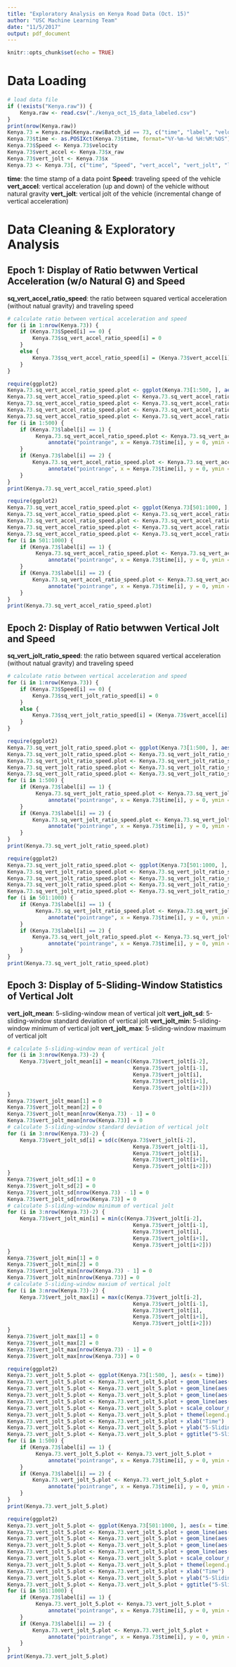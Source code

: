 ```yaml
---
title: "Exploratory Analysis on Kenya Road Data (Oct. 15)"
author: "USC Machine Learning Team"
date: "11/5/2017"
output: pdf_document
---
```


```r
knitr::opts_chunk$set(echo = TRUE)
```

# Data Loading

```r
# load data file
if (!exists("Kenya.raw")) {
    Kenya.raw <- read.csv("./kenya_oct_15_data_labeled.csv")
}
print(nrow(Kenya.raw))
Kenya.73 = Kenya.raw[Kenya.raw$Batch_id == 73, c("time", "label", "velocity", "x", "x_raw")]
Kenya.73$time <- as.POSIXct(Kenya.73$time, format="%Y-%m-%d %H:%M:%OS")
Kenya.73$Speed <- Kenya.73$velocity
Kenya.73$vert_accel <- Kenya.73$x_raw
Kenya.73$vert_jolt <- Kenya.73$x
Kenya.73 <- Kenya.73[, c("time", "Speed", "vert_accel", "vert_jolt", "label")]
```

**time**: the time stamp of a data point \newline 
**Speed**: traveling speed of the vehicle \newline 
**vert_accel**: vertical acceleration (up and down) of the vehicle without natural gravity \newline 
**vert_jolt**: vertical jolt of the vehicle (incremental change of vertical acceleration) \newline 

\pagebreak 

# Data Cleaning & Exploratory Analysis

## Epoch 1: Display of Ratio betwwen Vertical Acceleration (w/o Natural G) and Speed

**sq_vert_accel_ratio_speed**: the ratio between squared vertical acceleration (without natual gravity) and traveling speed \newline

```r
# calculate ratio between vertical acceleration and speed
for (i in 1:nrow(Kenya.73)) {
    if (Kenya.73$Speed[i] == 0) {
        Kenya.73$sq_vert_accel_ratio_speed[i] = 0
    }
    else {
        Kenya.73$sq_vert_accel_ratio_speed[i] = (Kenya.73$vert_accel[i] * Kenya.73$vert_accel[i]) / Kenya.73$Speed[i]
    }
}
```

```r
require(ggplot2)
Kenya.73.sq_vert_accel_ratio_speed.plot <- ggplot(Kenya.73[1:500, ], aes(x = time))
Kenya.73.sq_vert_accel_ratio_speed.plot <- Kenya.73.sq_vert_accel_ratio_speed.plot + geom_line(aes(y = sq_vert_accel_ratio_speed))
Kenya.73.sq_vert_accel_ratio_speed.plot <- Kenya.73.sq_vert_accel_ratio_speed.plot + xlab("Time") 
Kenya.73.sq_vert_accel_ratio_speed.plot <- Kenya.73.sq_vert_accel_ratio_speed.plot + ylab("Ratio of Sq. Vert. Accel. and Speed") 
Kenya.73.sq_vert_accel_ratio_speed.plot <- Kenya.73.sq_vert_accel_ratio_speed.plot + ggtitle("Time-Indexed Ratio of Squared Vertical Acceleration and Speed")
for (i in 1:500) {
    if (Kenya.73$label[i] == 1) {
         Kenya.73.sq_vert_accel_ratio_speed.plot <- Kenya.73.sq_vert_accel_ratio_speed.plot + 
             annotate("pointrange", x = Kenya.73$time[i], y = 0, ymin = 0, ymax = 0, colour = "red", size = 0.25)
    }
    if (Kenya.73$label[i] == 2) {
        Kenya.73.sq_vert_accel_ratio_speed.plot <- Kenya.73.sq_vert_accel_ratio_speed.plot + 
             annotate("pointrange", x = Kenya.73$time[i], y = 0, ymin = 0, ymax = 0, colour = "darkorange2", size = 0.25)
    }
}
print(Kenya.73.sq_vert_accel_ratio_speed.plot)
```

\pagebreak

```r
require(ggplot2)
Kenya.73.sq_vert_accel_ratio_speed.plot <- ggplot(Kenya.73[501:1000, ], aes(x = time))
Kenya.73.sq_vert_accel_ratio_speed.plot <- Kenya.73.sq_vert_accel_ratio_speed.plot + geom_line(aes(y = sq_vert_accel_ratio_speed))
Kenya.73.sq_vert_accel_ratio_speed.plot <- Kenya.73.sq_vert_accel_ratio_speed.plot + xlab("Time") 
Kenya.73.sq_vert_accel_ratio_speed.plot <- Kenya.73.sq_vert_accel_ratio_speed.plot + ylab("Ratio of Sq. Vert. Accel. and Speed") 
Kenya.73.sq_vert_accel_ratio_speed.plot <- Kenya.73.sq_vert_accel_ratio_speed.plot + ggtitle("Time-Indexed Ratio of Squared Vertical Acceleration and Speed")
for (i in 501:1000) {
    if (Kenya.73$label[i] == 1) {
         Kenya.73.sq_vert_accel_ratio_speed.plot <- Kenya.73.sq_vert_accel_ratio_speed.plot + 
             annotate("pointrange", x = Kenya.73$time[i], y = 0, ymin = 0, ymax = 0, colour = "red", size = 0.25)
    }
    if (Kenya.73$label[i] == 2) {
        Kenya.73.sq_vert_accel_ratio_speed.plot <- Kenya.73.sq_vert_accel_ratio_speed.plot + 
             annotate("pointrange", x = Kenya.73$time[i], y = 0, ymin = 0, ymax = 0, colour = "darkorange2", size = 0.25)
    }
}
print(Kenya.73.sq_vert_accel_ratio_speed.plot)
```

\pagebreak 

## Epoch 2: Display of Ratio betwwen Vertical Jolt and Speed

**sq_vert_jolt_ratio_speed**: the ratio between squared vertical acceleration (without natual gravity) and traveling speed \newline

```r
# calculate ratio between vertical acceleration and speed
for (i in 1:nrow(Kenya.73)) {
    if (Kenya.73$Speed[i] == 0) {
        Kenya.73$sq_vert_jolt_ratio_speed[i] = 0
    }
    else {
        Kenya.73$sq_vert_jolt_ratio_speed[i] = (Kenya.73$vert_accel[i] * Kenya.73$vert_accel[i]) / Kenya.73$Speed[i]
    }
}
```

```r
require(ggplot2)
Kenya.73.sq_vert_jolt_ratio_speed.plot <- ggplot(Kenya.73[1:500, ], aes(x = time))
Kenya.73.sq_vert_jolt_ratio_speed.plot <- Kenya.73.sq_vert_jolt_ratio_speed.plot + geom_line(aes(y = sq_vert_jolt_ratio_speed))
Kenya.73.sq_vert_jolt_ratio_speed.plot <- Kenya.73.sq_vert_jolt_ratio_speed.plot + xlab("Time") 
Kenya.73.sq_vert_jolt_ratio_speed.plot <- Kenya.73.sq_vert_jolt_ratio_speed.plot + ylab("Ratio of Sq. Vert. Jolt and Speed") 
Kenya.73.sq_vert_jolt_ratio_speed.plot <- Kenya.73.sq_vert_jolt_ratio_speed.plot + ggtitle("Time-Indexed Ratio of Squared Vertical Jolt and Speed")
for (i in 1:500) {
    if (Kenya.73$label[i] == 1) {
         Kenya.73.sq_vert_jolt_ratio_speed.plot <- Kenya.73.sq_vert_jolt_ratio_speed.plot + 
             annotate("pointrange", x = Kenya.73$time[i], y = 0, ymin = 0, ymax = 0, colour = "red", size = 0.25)
    }
    if (Kenya.73$label[i] == 2) {
        Kenya.73.sq_vert_jolt_ratio_speed.plot <- Kenya.73.sq_vert_jolt_ratio_speed.plot + 
             annotate("pointrange", x = Kenya.73$time[i], y = 0, ymin = 0, ymax = 0, colour = "darkorange2", size = 0.25)
    }
}
print(Kenya.73.sq_vert_jolt_ratio_speed.plot)
```

\pagebreak 

```r
require(ggplot2)
Kenya.73.sq_vert_jolt_ratio_speed.plot <- ggplot(Kenya.73[501:1000, ], aes(x = time))
Kenya.73.sq_vert_jolt_ratio_speed.plot <- Kenya.73.sq_vert_jolt_ratio_speed.plot + geom_line(aes(y = sq_vert_jolt_ratio_speed))
Kenya.73.sq_vert_jolt_ratio_speed.plot <- Kenya.73.sq_vert_jolt_ratio_speed.plot + xlab("Time") 
Kenya.73.sq_vert_jolt_ratio_speed.plot <- Kenya.73.sq_vert_jolt_ratio_speed.plot + ylab("Ratio of Sq. Vert. Jolt and Speed") 
Kenya.73.sq_vert_jolt_ratio_speed.plot <- Kenya.73.sq_vert_jolt_ratio_speed.plot + ggtitle("Time-Indexed Ratio of Squared Vertical Jolt and Speed")
for (i in 501:1000) {
    if (Kenya.73$label[i] == 1) {
         Kenya.73.sq_vert_jolt_ratio_speed.plot <- Kenya.73.sq_vert_jolt_ratio_speed.plot + 
             annotate("pointrange", x = Kenya.73$time[i], y = 0, ymin = 0, ymax = 0, colour = "red", size = 0.25)
    }
    if (Kenya.73$label[i] == 2) {
        Kenya.73.sq_vert_jolt_ratio_speed.plot <- Kenya.73.sq_vert_jolt_ratio_speed.plot + 
             annotate("pointrange", x = Kenya.73$time[i], y = 0, ymin = 0, ymax = 0, colour = "darkorange2", size = 0.25)
    }
}
print(Kenya.73.sq_vert_jolt_ratio_speed.plot)
```

\pagebreak 

## Epoch 3: Display of 5-Sliding-Window Statistics of Vertical Jolt

**vert_jolt_mean**: 5-sliding-window mean of vertical jolt \newline 
**vert_jolt_sd**: 5-sliding-window standard deviation of vertical jolt \newline 
**vert_jolt_min**: 5-sliding-window minimum of vertical jolt \newline 
**vert_jolt_max**: 5-sliding-window maximum of vertical jolt \newline 

```r
# calculate 5-sliding-window mean of vertical jolt
for (i in 3:nrow(Kenya.73)-2) {
    Kenya.73$vert_jolt_mean[i] = mean(c(Kenya.73$vert_jolt[i-2], 
                                        Kenya.73$vert_jolt[i-1], 
                                        Kenya.73$vert_jolt[i], 
                                        Kenya.73$vert_jolt[i+1], 
                                        Kenya.73$vert_jolt[i+2]))
}
Kenya.73$vert_jolt_mean[1] = 0
Kenya.73$vert_jolt_mean[2] = 0
Kenya.73$vert_jolt_mean[nrow(Kenya.73) - 1] = 0
Kenya.73$vert_jolt_mean[nrow(Kenya.73)] = 0
# calculate 5-sliding-window standard deviation of vertical jolt
for (i in 3:nrow(Kenya.73)-2) {
    Kenya.73$vert_jolt_sd[i] = sd(c(Kenya.73$vert_jolt[i-2], 
                                        Kenya.73$vert_jolt[i-1], 
                                        Kenya.73$vert_jolt[i], 
                                        Kenya.73$vert_jolt[i+1], 
                                        Kenya.73$vert_jolt[i+2]))
}
Kenya.73$vert_jolt_sd[1] = 0
Kenya.73$vert_jolt_sd[2] = 0
Kenya.73$vert_jolt_sd[nrow(Kenya.73) - 1] = 0
Kenya.73$vert_jolt_sd[nrow(Kenya.73)] = 0
# calculate 5-sliding-window minimum of vertical jolt
for (i in 3:nrow(Kenya.73)-2) {
    Kenya.73$vert_jolt_min[i] = min(c(Kenya.73$vert_jolt[i-2], 
                                        Kenya.73$vert_jolt[i-1], 
                                        Kenya.73$vert_jolt[i], 
                                        Kenya.73$vert_jolt[i+1], 
                                        Kenya.73$vert_jolt[i+2]))
}
Kenya.73$vert_jolt_min[1] = 0
Kenya.73$vert_jolt_min[2] = 0
Kenya.73$vert_jolt_min[nrow(Kenya.73) - 1] = 0
Kenya.73$vert_jolt_min[nrow(Kenya.73)] = 0
# calculate 5-sliding-window maxium of vertical jolt
for (i in 3:nrow(Kenya.73)-2) {
    Kenya.73$vert_jolt_max[i] = max(c(Kenya.73$vert_jolt[i-2], 
                                        Kenya.73$vert_jolt[i-1], 
                                        Kenya.73$vert_jolt[i], 
                                        Kenya.73$vert_jolt[i+1], 
                                        Kenya.73$vert_jolt[i+2]))
}
Kenya.73$vert_jolt_max[1] = 0
Kenya.73$vert_jolt_max[2] = 0
Kenya.73$vert_jolt_max[nrow(Kenya.73) - 1] = 0
Kenya.73$vert_jolt_max[nrow(Kenya.73)] = 0
```

```r
require(ggplot2)
Kenya.73.vert_jolt_5.plot <- ggplot(Kenya.73[1:500, ], aes(x = time))
Kenya.73.vert_jolt_5.plot <- Kenya.73.vert_jolt_5.plot + geom_line(aes(y = vert_jolt_mean, colour = "Mean"))
Kenya.73.vert_jolt_5.plot <- Kenya.73.vert_jolt_5.plot + geom_line(aes(y = vert_jolt_sd, colour = "Standard Deviation"))
Kenya.73.vert_jolt_5.plot <- Kenya.73.vert_jolt_5.plot + geom_line(aes(y = vert_jolt_min, colour = "Minimum"))
Kenya.73.vert_jolt_5.plot <- Kenya.73.vert_jolt_5.plot + geom_line(aes(y = vert_jolt_max, colour = "Maximum"))
Kenya.73.vert_jolt_5.plot <- Kenya.73.vert_jolt_5.plot + scale_colour_manual(values = c("darkorchid4", "blue4", "chartreuse4", "goldenrod3"))
Kenya.73.vert_jolt_5.plot <- Kenya.73.vert_jolt_5.plot + theme(legend.position = c(0.15, 0.8))
Kenya.73.vert_jolt_5.plot <- Kenya.73.vert_jolt_5.plot + xlab("Time") 
Kenya.73.vert_jolt_5.plot <- Kenya.73.vert_jolt_5.plot + ylab("5-Sliding-Window Stats. of Vertical Jolt") 
Kenya.73.vert_jolt_5.plot <- Kenya.73.vert_jolt_5.plot + ggtitle("5-Sliding-Window Statistics of Vertical Jolt")
for (i in 1:500) {
    if (Kenya.73$label[i] == 1) {
         Kenya.73.vert_jolt_5.plot <- Kenya.73.vert_jolt_5.plot + 
             annotate("pointrange", x = Kenya.73$time[i], y = 0, ymin = 0, ymax = 0, colour = "red", size = 0.25)
    }
    if (Kenya.73$label[i] == 2) {
        Kenya.73.vert_jolt_5.plot <- Kenya.73.vert_jolt_5.plot + 
             annotate("pointrange", x = Kenya.73$time[i], y = 0, ymin = 0, ymax = 0, colour = "darkorange2", size = 0.25)
    }
}
print(Kenya.73.vert_jolt_5.plot)
```

\pagebreak 

```r
require(ggplot2)
Kenya.73.vert_jolt_5.plot <- ggplot(Kenya.73[501:1000, ], aes(x = time))
Kenya.73.vert_jolt_5.plot <- Kenya.73.vert_jolt_5.plot + geom_line(aes(y = vert_jolt_mean, colour = "Mean"))
Kenya.73.vert_jolt_5.plot <- Kenya.73.vert_jolt_5.plot + geom_line(aes(y = vert_jolt_sd, colour = "Standard Deviation"))
Kenya.73.vert_jolt_5.plot <- Kenya.73.vert_jolt_5.plot + geom_line(aes(y = vert_jolt_min, colour = "Minimum"))
Kenya.73.vert_jolt_5.plot <- Kenya.73.vert_jolt_5.plot + geom_line(aes(y = vert_jolt_max, colour = "Maximum"))
Kenya.73.vert_jolt_5.plot <- Kenya.73.vert_jolt_5.plot + scale_colour_manual(values = c("darkorchid4", "blue4", "chartreuse4", "goldenrod3"))
Kenya.73.vert_jolt_5.plot <- Kenya.73.vert_jolt_5.plot + theme(legend.position = c(0.8, 0.925))
Kenya.73.vert_jolt_5.plot <- Kenya.73.vert_jolt_5.plot + xlab("Time") 
Kenya.73.vert_jolt_5.plot <- Kenya.73.vert_jolt_5.plot + ylab("5-Sliding-Window Stats. of Vertical Jolt") 
Kenya.73.vert_jolt_5.plot <- Kenya.73.vert_jolt_5.plot + ggtitle("5-Sliding-Window Statistics of Vertical Jolt")
for (i in 501:1000) {
    if (Kenya.73$label[i] == 1) {
         Kenya.73.vert_jolt_5.plot <- Kenya.73.vert_jolt_5.plot + 
             annotate("pointrange", x = Kenya.73$time[i], y = 0, ymin = 0, ymax = 0, colour = "red", size = 0.25)
    }
    if (Kenya.73$label[i] == 2) {
        Kenya.73.vert_jolt_5.plot <- Kenya.73.vert_jolt_5.plot + 
             annotate("pointrange", x = Kenya.73$time[i], y = 0, ymin = 0, ymax = 0, colour = "darkorange2", size = 0.25)
    }
}
print(Kenya.73.vert_jolt_5.plot)
```